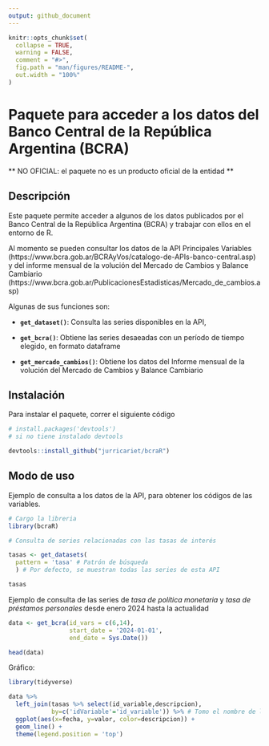 ```yaml
---
output: github_document
---
```




```r
knitr::opts_chunk$set(
  collapse = TRUE,
  warning = FALSE,
  comment = "#>",
  fig.path = "man/figures/README-",
  out.width = "100%"
)
```



# Paquete para acceder a los datos del Banco Central de la República Argentina (BCRA)

** NO OFICIAL: el paquete no es un producto oficial de la entidad **

## Descripción

Este paquete permite acceder a algunos de los datos publicados por el Banco Central de la República Argentina (BCRA) y trabajar con ellos en el entorno de R. 

Al momento se pueden consultar los datos de la API Principales Variables (https://www.bcra.gob.ar/BCRAyVos/catalogo-de-APIs-banco-central.asp) y del informe mensual de la volución del Mercado de Cambios y Balance Cambiario (https://www.bcra.gob.ar/PublicacionesEstadisticas/Mercado_de_cambios.asp)


Algunas de sus funciones son:

- **`get_dataset()`**: Consulta las series disponibles en la API,

- **`get_bcra()`**: Obtiene las series desaeadas con un período de tiempo elegido, en formato dataframe

- **`get_mercado_cambios()`**: Obtiene los datos del Informe mensual de la volución del Mercado de Cambios y Balance Cambiario 




## Instalación

Para instalar el paquete, correr el siguiente código
```r
# install.packages('devtools')
# si no tiene instalado devtools

devtools::install_github("jurricariet/bcraR")
```

## Modo de uso

Ejemplo de consulta a los datos de la API, para obtener los códigos de las variables.

```r
# Cargo la libreria
library(bcraR)

# Consulta de series relacionadas con las tasas de interés

tasas <- get_datasets(
  pattern = 'tasa' # Patrón de búsqueda
  ) # Por defecto, se muestran todas las series de esta API

tasas
```

Ejemplo de consulta de las series de _tasa de política monetaria_ y _tasa de préstamos personales_ desde enero 2024 hasta la actualidad

```r


data <- get_bcra(id_vars = c(6,14),
                 start_date = '2024-01-01',
                 end_date = Sys.Date())

head(data)
```

Gráfico:

```r
library(tidyverse)

data %>% 
  left_join(tasas %>% select(id_variable,descripcion),
            by=c('idVariable'='id_variable')) %>% # Tomo el nombre de la variable de la tabla de series disponibles
  ggplot(aes(x=fecha, y=valor, color=descripcion)) +
  geom_line() +
  theme(legend.position = 'top') 
```









